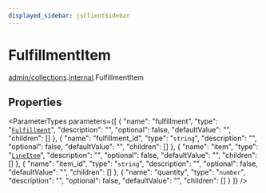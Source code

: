 ```yaml
---
displayed_sidebar: jsClientSidebar
---
```



# FulfillmentItem

[admin/collections](../../modules/admin_collections.mdx).[internal](../../admin_collections/modules/admin_collections.internal.mdx).FulfillmentItem

## Properties

<ParameterTypes parameters={[
  {
    "name": "fulfillment",
    "type": "[`Fulfillment`](admin_collections.internal.Fulfillment.mdx)",
    "description": "",
    "optional": false,
    "defaultValue": "",
    "children": []
  },
  {
    "name": "fulfillment_id",
    "type": "`string`",
    "description": "",
    "optional": false,
    "defaultValue": "",
    "children": []
  },
  {
    "name": "item",
    "type": "[`LineItem`](admin_collections.internal.LineItem.mdx)",
    "description": "",
    "optional": false,
    "defaultValue": "",
    "children": []
  },
  {
    "name": "item_id",
    "type": "`string`",
    "description": "",
    "optional": false,
    "defaultValue": "",
    "children": []
  },
  {
    "name": "quantity",
    "type": "`number`",
    "description": "",
    "optional": false,
    "defaultValue": "",
    "children": []
  }
]} />

